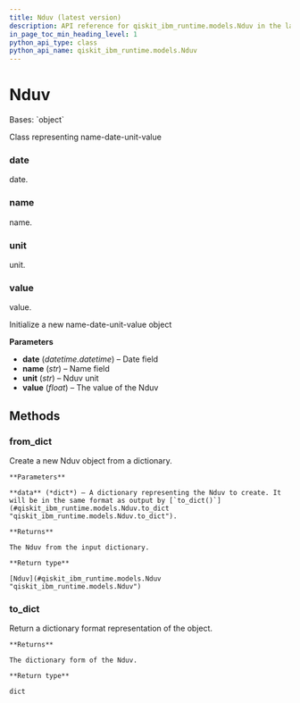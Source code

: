 ```yaml
---
title: Nduv (latest version)
description: API reference for qiskit_ibm_runtime.models.Nduv in the latest version of qiskit-ibm-runtime
in_page_toc_min_heading_level: 1
python_api_type: class
python_api_name: qiskit_ibm_runtime.models.Nduv
---
```


# Nduv

<Class id="qiskit_ibm_runtime.models.Nduv" isDedicatedPage={true} github="https://github.com/Qiskit/qiskit-ibm-runtime/tree/stable/0.42/qiskit_ibm_runtime/models/backend_properties.py#L30-L89" signature="Nduv(date, name, unit, value)" modifiers="class">
  Bases: `object`

  Class representing name-date-unit-value

  ### date

  <Attribute id="qiskit_ibm_runtime.models.Nduv.date">
    date.
  </Attribute>

  ### name

  <Attribute id="qiskit_ibm_runtime.models.Nduv.name">
    name.
  </Attribute>

  ### unit

  <Attribute id="qiskit_ibm_runtime.models.Nduv.unit">
    unit.
  </Attribute>

  ### value

  <Attribute id="qiskit_ibm_runtime.models.Nduv.value">
    value.
  </Attribute>

  Initialize a new name-date-unit-value object

  **Parameters**

  *   **date** (*datetime.datetime*) – Date field
  *   **name** (*str*) – Name field
  *   **unit** (*str*) – Nduv unit
  *   **value** (*float*) – The value of the Nduv

  ## Methods

  ### from\_dict

  <Function id="qiskit_ibm_runtime.models.Nduv.from_dict" github="https://github.com/Qiskit/qiskit-ibm-runtime/tree/stable/0.42/qiskit_ibm_runtime/models/backend_properties.py#L54-L66" signature="from_dict(data)" modifiers="classmethod">
    Create a new Nduv object from a dictionary.

    **Parameters**

    **data** (*dict*) – A dictionary representing the Nduv to create. It will be in the same format as output by [`to_dict()`](#qiskit_ibm_runtime.models.Nduv.to_dict "qiskit_ibm_runtime.models.Nduv.to_dict").

    **Returns**

    The Nduv from the input dictionary.

    **Return type**

    [Nduv](#qiskit_ibm_runtime.models.Nduv "qiskit_ibm_runtime.models.Nduv")
  </Function>

  ### to\_dict

  <Function id="qiskit_ibm_runtime.models.Nduv.to_dict" github="https://github.com/Qiskit/qiskit-ibm-runtime/tree/stable/0.42/qiskit_ibm_runtime/models/backend_properties.py#L68-L80" signature="to_dict()">
    Return a dictionary format representation of the object.

    **Returns**

    The dictionary form of the Nduv.

    **Return type**

    dict
  </Function>
</Class>

